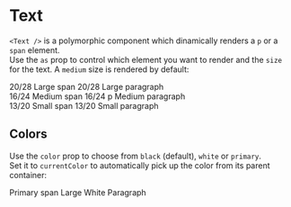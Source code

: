 

<Meta title="MDX/Text" component={Text} />

# Text

`<Text />` is a polymorphic component which dinamically renders a `p` or a `span` element.<br />
Use the `as` prop to control which element you want to render and the `size` for the text.
A `medium` size is rendered by default:

<Canvas withSource="open" withToolbar>
  <Story name="Text: span and p">
    <Text as="span" size="large">
      20/28 Large span
    </Text>
    <Text as="p" size="large">
      20/28 Large paragraph
    </Text>
    <br />
    <Text as="span">16/24 Medium span</Text>
    <Text as="p">16/24 p Medium paragraph</Text>
    <br />
    <Text as="span" size="small">
      13/20 Small span
    </Text>
    <Text as="p" size="small">
      13/20 Small paragraph
    </Text>
  </Story>
</Canvas>

<br />

## Colors

Use the `color` prop to choose from `black` (default), `white` or `primary`.<br />
Set it to `currentColor` to automatically pick up the color from its parent container:

<Canvas withSource="open" withToolbar>
  <Story name="Text: colors">
    <Text as="span" color="primary">
      Primary span
    </Text>
    <Text as="p" color="white" size="large">
      Large White Paragraph
    </Text>
  </Story>
</Canvas>
